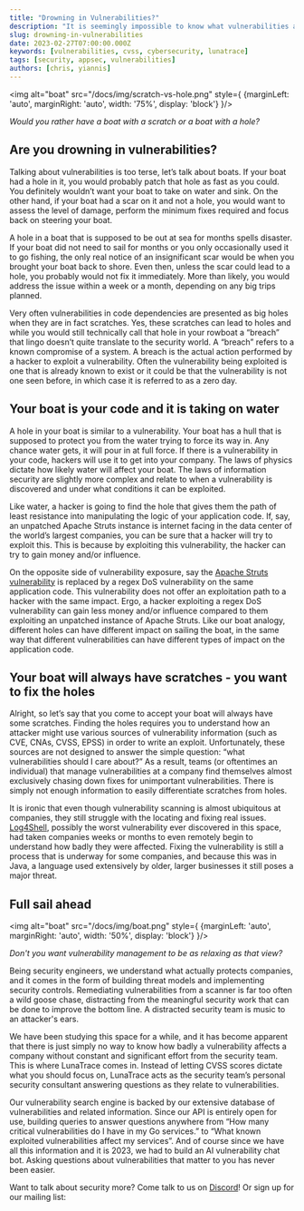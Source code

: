 ```yaml
---
title: "Drowning in Vulnerabilities?"
description: "It is seemingly impossible to know what vulnerabilities actually matter. Let's learn how to ignore 'scratches' and fix 'holes'."
slug: drowning-in-vulnerabilities
date: 2023-02-27T07:00:00.000Z
keywords: [vulnerabilities, cvss, cybersecurity, lunatrace]
tags: [security, appsec, vulnerabilities]
authors: [chris, yiannis]
---
```

<!--
  ~ Copyright by LunaSec (owned by Refinery Labs, Inc)
  ~
  ~ Licensed under the Creative Commons Attribution-ShareAlike 4.0 International
  ~ (the "License"); you may not use this file except in compliance with the
  ~ License. You may obtain a copy of the License at
  ~
  ~ https://creativecommons.org/licenses/by-sa/4.0/legalcode
  ~
  ~ See the License for the specific language governing permissions and
  ~ limitations under the License.
  ~
-->

<img alt="boat" src="/docs/img/scratch-vs-hole.png" style={
    {marginLeft: 'auto', marginRight: 'auto', width: '75%', display: 'block'}
}/>

_Would you rather have a boat with a scratch or a boat with a hole?_

## Are you drowning in vulnerabilities?
Talking about vulnerabilities is too terse, let’s talk about boats. If your boat had a hole in it, you would probably patch that hole as fast as you could. You definitely wouldn’t want your boat to take on water and sink. On the other hand, if your boat had a scar on it and not a hole, you would want to assess the level of damage, perform the minimum fixes required and focus back on steering your boat.

<!--truncate-->

A hole in a boat that is supposed to be out at sea for months spells disaster. If your boat did not need to sail for months or you only occasionally used it to go fishing, the only real notice of an insignificant scar would be when you brought your boat back to shore. Even then, unless the scar could lead to a hole, you probably would not fix it immediately. More than likely, you would address the issue within a week or a month, depending on any big trips planned.

Very often vulnerabilities in code dependencies are presented as big holes when they are in fact scratches. Yes, these scratches can lead to holes and while you would still technically call that hole in your rowboat a “breach” that lingo doesn’t quite translate to the security world. A “breach” refers to a known compromise of a system. A breach is the actual action performed by a hacker to exploit a vulnerability. Often the vulnerability being exploited is one that is already known to exist or it could be that the vulnerability is not one seen before, in which case it is referred to as a zero day.

## Your boat is your code and it is taking on water
A hole in your boat is similar to a vulnerability. Your boat has a hull that is supposed to protect you from the water trying to force its way in. Any chance water gets, it will pour in at full force. If there is a vulnerability in your code, hackers will use it to get into your company. The laws of physics dictate how likely water will affect your boat. The laws of information security are slightly more complex and relate to when a vulnerability is discovered and under what conditions it can be exploited.

Like water, a hacker is going to find the hole that gives them the path of least resistance into manipulating the logic of your application code. If, say, an unpatched Apache Struts instance is internet facing in the data center of the world’s largest companies, you can be sure that a hacker will try to exploit this. This is because by exploiting this vulnerability, the hacker can try to gain money and/or influence.

On the opposite side of vulnerability exposure, say the [Apache Struts vulnerability](https://www.wired.com/story/equifax-breach-no-excuse/) is replaced by a regex DoS vulnerability on the same application code. This vulnerability does not offer an exploitation path to a hacker with the same impact. Ergo, a hacker exploiting a regex DoS vulnerability can gain less money and/or influence compared to them exploiting an unpatched instance of Apache Struts. Like our boat analogy, different holes can have different impact on sailing the boat, in the same way that different vulnerabilities can have different types of impact on the application code.

## Your boat will always have scratches - you want to fix the holes
Alright, so let’s say that you come to accept your boat will always have some scratches. Finding the holes requires you to understand how an attacker might use various sources of vulnerability information (such as CVE, CNAs, CVSS, EPSS) in order to write an exploit. Unfortunately, these sources are not designed to answer the simple question: “what vulnerabilities should I care about?” As a result, teams (or oftentimes an individual) that manage vulnerabilities at a company find themselves almost exclusively chasing down fixes for unimportant vulnerabilities. There is simply not enough information to easily differentiate scratches from holes.

It is ironic that even though vulnerability scanning is almost ubiquitous at companies, they still struggle with the locating and fixing real issues. [Log4Shell](/blog/log4j-zero-day), possibly the worst vulnerability ever discovered in this space, had taken companies weeks or months to even remotely begin to understand how badly they were affected. Fixing the vulnerability is still a process that is underway for some companies, and because this was in Java, a language used extensively by older, larger businesses it still poses a major threat.

## Full sail ahead

<img alt="boat" src="/docs/img/boat.png" style={
    {marginLeft: 'auto', marginRight: 'auto', width: '50%', display: 'block'}
}/>

_Don't you want vulnerability management to be as relaxing as that view?_

Being security engineers, we understand what actually protects companies, and it comes in the form of building threat models and implementing security controls. Remediating vulnerabilities from a scanner is far too often a wild goose chase, distracting from the meaningful security work that can be done to improve the bottom line. A distracted security team is music to an attacker's ears.

We have been studying this space for a while, and it has become apparent that there is just simply no way to know how badly a vulnerability affects a company without constant and significant effort from the security team. This is where LunaTrace comes in. Instead of letting CVSS scores dictate what you should focus on, LunaTrace acts as the security team’s personal security consultant answering questions as they relate to vulnerabilities.

Our vulnerability search engine is backed by our extensive database of vulnerabilities and related information. Since our API is entirely open for use, building queries to answer questions anywhere from “How many critical vulnerabilities do I have in my Go services.” to “What known exploited vulnerabilities affect my services”. And of course since we have all this information and it is 2023, we had to build an AI vulnerability chat bot. Asking questions about vulnerabilities that matter to you has never been easier.

Want to talk about security more? Come talk to us on [Discord](https://discord.gg/2EbHdAR5w7)! Or sign up for our mailing list:


<ContactForm/>
